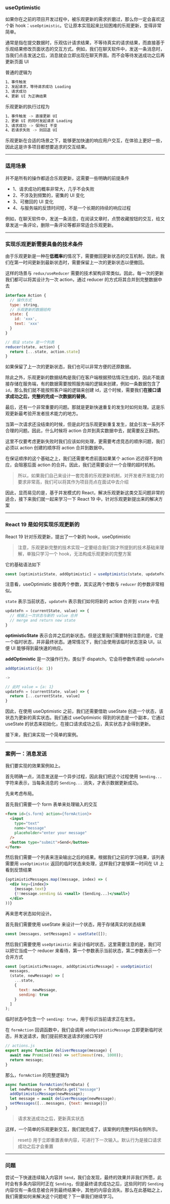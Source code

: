 
### **useOptimistic**

如果你在之前的项目开发过程中，被乐观更新的需求折磨过，那么你一定会喜欢这个新 hook：`useOptimistic`。它让原本实现起来比较困难的乐观更新，变得非常简单。

通常是指在提交数据时，乐观估计请求结果，不等待真实的请求结果，而直接基于乐观结果修改页面状态的交互方式。例如，我们在聊天软件中，发送一条消息时，当我们点击发送之后，消息就会立即出现在聊天界面。而不会等待发送成功之后再更新页面 UI

普通的逻辑为

```bash
1、事件触发
2、发起请求，等待请求成功 Loading
3、请求成功
4、更新 UI 为正确结果
```

乐观更新的执行过程为

```bash
1、事件触发 -> 直接更新 UI
2、更新 UI 的同时发起请求 Loading
3、请求成功 -> 保持UI 不变
4、若请求失败 -> 则回退 UI
```

乐观更新在合适的场景之下，能够更加快速的响应用户交互，在体验上更好一些，因此这是许多项目都想要追求的交互结果。

---
### 适用场景

并不是所有的操作都适合乐观更新，这需要一些明确的前提条件

+ 1、请求成功的概率非常大，几乎不会失败
+ 2、不涉及到频繁的，密集的 UI 变化
+ 3、可撤回的 UI 变化
+ 4、与服务端的反馈时间短，不是一个长期的持续的响应过程

例如，在聊天软件中，发送一条消息，在阅读文章时，点赞收藏按钮的交互，给文章发送一条评论，删除一条评论等都非常适合乐观更新。


---
### 实现乐观更新需要具备的技术条件

由于乐观更新是一种在**低概率**的情况下，需要撤回更新状态的交互机制，因此，我们在第一时间更新到最新状态时，需要保留上一次的更新状态以便撤回。

这样的场景与 `redux/useReducer` 需要的技术架构非常类似。因此，每一次的更新我们都可以将其设计为一次 action，通过 reducer 的方式将其合并到完整数据中去

```js
interface Action {
  // 操作方式
  type: string,
  // 乐观更新的数据结构
  state: {
    id: 'xxx',
    text: 'xxx'
  }
}
```

```js
// 假设 state 是一个列表
reducer(state, action) {
  return [...state, action.state]
}
```

如果保留了上一次的更新状态，我们也可以非常方便的还原数据。

除此之外，乐观更新的数据结构是我们在客户端根据预估情况生成的，因此不能直接存储在服务端，有的数据需要按照服务端的逻辑来创建，例如一条数据包含了 `id`，那么我们就不能按照客户端的逻辑来创建 id，这个时候，需要我们**在接口请求成功之后，完整的完成一次数据的替换**。


最后，还有一个非常重要的问题。那就是更新快速重复的发生时如何处理。这是乐观更新最考验开发者技术能力的地方。

当第一次请求还没结束的时候，但是此时当乐观更新重复发生，就会引发一系列不合理的问题。因此，什么时候将 action 合并到真实数据中去，就需要反正斟酌。

这里不仅要考虑更新失败时我们应该如何处理，更需要考虑竞态的顺序问题，我们必须以 action 创建的顺序将 action 合并到数据中。

在保证顺序的这个基础之上，我们还需要考虑前面如果某个 action 迟迟得不到响应，会阻塞后面 action 的合并。因此，我们还需要设计一个合理的超时机制。

> 所以，如果我们自己来设计一套完善的乐观更新机制，对开发者开发能力的要求非常高，我们可以将其作为项目亮点在面试中去介绍

因此，显而易见的是，基于并发模式的 React，解决乐观更新这类交互问题非常的适合，接下来我们就一起来学习一下 React 19 中，针对乐观更新提出来的解决方案

---
### React 19 是如何实现乐观更新的

React 19 针对乐观更新，提出了一个新的 hook，useOptimistic

> 注意，乐观更新完整的技术实现一定要结合我们刚才所提到的技术基础来理解，单独只学习一个 hook，无法构成乐观更新的完整方案

它的基础语法如下

```js
const [optimisticState, addOptimistic] = useOptimistic(state, updateFn);
```

注意看，useOptimistic 接收两个参数，其实这两个参数与 `reducer` 的参数非常相似。

`state` 表示当前状态，`updateFn` 表示我们如何将新的 action 合并到 `state` 中去

```js
updateFn = (currentState, value) => {
  // 根据上一次状态与新的 value 合并
  // merge and return new state
}
```

**optimisticState** 表示合并之后的新状态。但是这里我们需要特别注意的是，它是一个临时状态，并非最终状态。通常情况下，我们会使用该临时状态渲染 UI，以便 UI 能够得到最快速的响应。

**addOptimistic** 是一次操作行为，类似于 dispatch，它会将参数传递给 `updateFn`

```js
addOptimistic({a: 1})

-> 

// 此时 value = {a: 1}
updateFn = (currentState, value) => {
  return [...currentState, value]
}
```

因此，在使用 useOptimistic 之前，我们还需要借助 useState 创造一个状态，该状态为更新的真实状态。我们通过 useOptimistic 得到的状态是一个副本，它通过 useState 的状态来初始化，在接口请求成功之后，真实状态才会得到更新。

接下来，我们来实现一个简单的案例。


---
### 案例一：消息发送

<Cardruntime>
  <MainCase />
</Cardruntime>


我们要实现的效果案例如上。

首先明确一点，消息发送是一个异步过程，因此我们把这个过程使用 `Sending...` 字符来表示，当每条消息的 `Sending...` 消失，才表示数据更新成功。

先来考虑布局。

首先我们需要一个 form 表单来处理输入的交互

```html
<form id={s.form} action={formAction}>
  <input
    type="text"
    name="message"
    placeholder="enter your message"
  />
  <button type="submit">Send</button>
</form>
```

然后我们需要一个列表来渲染输出之后的结果。根据我们之前的学习结果，该列表需要用 `useOptimistic` 返回的临时状态来处理，这样我们才能够第一时间在 UI 上看到反馈结果

```jsx
{optimisticMessages.map((message, index) => (
  <div key={index}>
    {message.text}
    {!!message.sending && <small> (Sending...)</small>}
  </div>
))}
```

再来思考状态如何设计。

首先我们需要使用 useState 来设计一个状态，用于存储真实的状态结果

```js
const [messages, setMessages] = useState([]);
```

然后我们需要使用 `useOptimistic` 来设计临时状态，这里需要注意的是，我们可以把它当成一个 reducer 来看待，第一个参数表示当前状态，第二参数表示一个合并方式

```js
const [optimisticMessages, addOptimisticMessage] = useOptimistic(
  messages,
  (state, newMessage) => [
    ...state,
    {
      text: newMessage,
      sending: true
    }
  ]
);
```

临时状态中包含一个 `sending: true`，用于标识当前请求正在发生。

在 `formAction` 回调函数中，我们会调用 `addOptimisticMessage` 立即更新临时状态，并发送请求，我们提前把发送请求的接口写好

```js
// actions.js
export async function deliverMessage(message) {
  await new Promise((res) => setTimeout(res, 1000));
  return message;
}
```

那么，`formAction` 的完整逻辑为

```js
async function formAction(formData) {
  let newMessage = formData.get("message")
  addOptimisticMessage(newMessage);
  let message = await deliverMessage(newMessage);
  setMessages([...messages, {text: message}])
}
```

> 请求发送成功之后，更新真实状态

这样，一个简单的乐观更新交互，我们就完成了，该案例的完整代码右侧所示。

<Cardruntime>
  <MainCase />
</Cardruntime>


> reset() 用于立即重置表单内容，可进行下一次输入。默认行为是接口请求成功之后才会重置

---
### 问题

尝试一下快速连续输入内容并 `Send`，我们会发现，最终的效果并非我们所愿，此时会有多条内容同时正在 `Sending`，但是最终请求成功之后，这些同时的 `Sending` 内容仅有一条信息被合并到最终结果中，其他的内容会消失。那么在此基础之上，我们需要如何来解决这个问题呢？下一章我们继续学习。